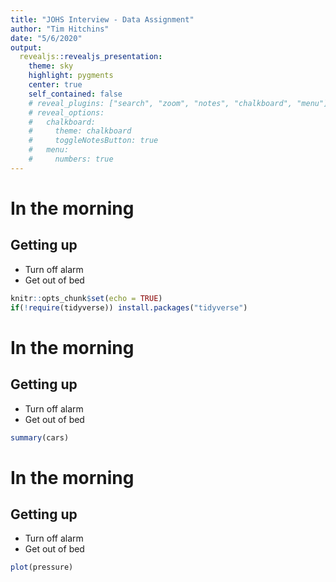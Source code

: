 ```yaml
---
title: "JOHS Interview - Data Assignment"
author: "Tim Hitchins"
date: "5/6/2020"
output: 
  revealjs::revealjs_presentation:
    theme: sky
    highlight: pygments
    center: true
    self_contained: false
    # reveal_plugins: ["search", "zoom", "notes", "chalkboard", "menu"]
    # reveal_options:
    #   chalkboard: 
    #     theme: chalkboard
    #     toggleNotesButton: true
    #   menu:
    #     numbers: true
---
```


# In the morning

## Getting up

- Turn off alarm
- Get out of bed

```r
knitr::opts_chunk$set(echo = TRUE)
if(!require(tidyverse)) install.packages("tidyverse")

```

# In the morning

## Getting up

- Turn off alarm
- Get out of bed
```r
summary(cars)
```

# In the morning

## Getting up

- Turn off alarm
- Get out of bed

```r
plot(pressure)
```


